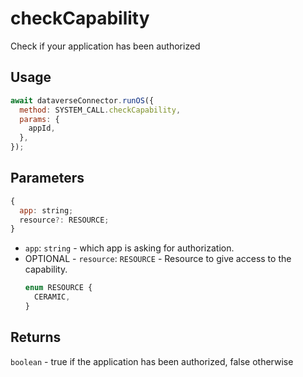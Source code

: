 # checkCapability

Check if your application has been authorized

## Usage
```javascript
await dataverseConnector.runOS({
  method: SYSTEM_CALL.checkCapability,
  params: {
    appId,
  },
});
```

## Parameters
```js
{
  app: string;
  resource?: RESOURCE;
}
```
- `app`: `string` - which app is asking for authorization.
- OPTIONAL - `resource`: `RESOURCE` - Resource to give access to the capability.
  ```js
  enum RESOURCE {
    CERAMIC,
  }
  ```

## Returns
`boolean` - true if the application has been authorized, false otherwise
